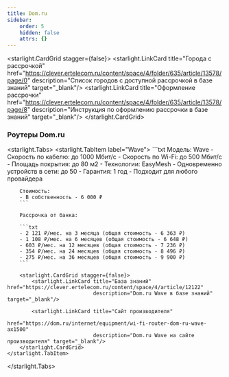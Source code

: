 ```yaml
---
title: Dom.ru
sidebar:
    order: 5
    hidden: false
    attrs: {}
---
```


<starlight.CardGrid stagger={false}>
    <starlight.LinkCard title="Города с рассрочкой"
                        href="https://clever.ertelecom.ru/content/space/4/folder/635/article/13578/page/0"
                        description="Список городов с доступной рассрочкой в базе знаний" target="_blank"/>
    <starlight.LinkCard title="Оформление рассрочки"
                        href="https://clever.ertelecom.ru/content/space/4/folder/635/article/13578/page/8"
                        description="Инструкция по оформлению рассрочки в базе знаний" target="_blank"/>
</starlight.CardGrid>

### Роутеры Dom.ru

<starlight.Tabs>
    <starlight.TabItem label="Wave">
        ```txt
        Модель: Wave
        - Скорость по кабелю: до 1000 Мбит/с
        - Скорость по Wi-Fi: до 500 Мбит/с
        - Площадь покрытия: до 80 м2
        - Технологии: EasyMesh
        - Одновременно устройств в сети: до 50
        - Гарантия: 1 год
        - Подходит для любого провайдера

        Стоимость:
        - В собственность - 6 000 ₽
        ```

        Рассрочка от банка:

        ```txt
        - 2 121 ₽/мес. на 3 месяца (общая стоимость - 6 363 ₽)
        - 1 108 ₽/мес. на 6 месяцев (общая стоимость - 6 648 ₽)
        - 603 ₽/мес. на 12 месяцев (общая стоимость - 7 236 ₽)
        - 354 ₽/мес. на 24 месяцев (общая стоимость - 8 496 ₽)
        - 275 ₽/мес. на 36 месяцев (общая стоимость - 9 900 ₽)
        ```

        <starlight.CardGrid stagger={false}>
            <starlight.LinkCard title="База знаний" href="https://clever.ertelecom.ru/content/space/4/article/12122"
                                description="Dom.ru Wave в базе знаний" target="_blank"/>

            <starlight.LinkCard title="Сайт производителя"
                                href="https://dom.ru/internet/equipment/wi-fi-router-dom-ru-wave-ax1500"
                                description="Dom.ru Wave на сайте производителя" target="_blank"/>
        </starlight.CardGrid>
    </starlight.TabItem>
</starlight.Tabs>
